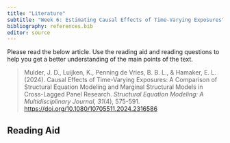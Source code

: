 ```yaml
---
title: "Literature"
subtitle: "Week 6: Estimating Causal Effects of Time-Varying Exposures"
bibliography: references.bib
editor: source
---
```


Please read the below article. Use the reading aid and reading questions to help you get a better understanding of the main points of the text.

> Mulder, J. D., Luijken, K., Penning de Vries, B. B. L., & Hamaker, E. L. (2024). Causal Effects of Time-Varying Exposures: A Comparison of Structural Equation Modeling and Marginal Structural Models in Cross-Lagged Panel Research. *Structural Equation Modeling: A Multidisciplinary Journal, 31*(4), 575-591. [https://doi.org/10.1080/10705511.2024.2316586](https://doi.org/10.1080/10705511.2024.2316586)


## Reading Aid
